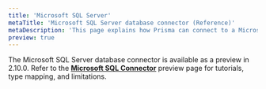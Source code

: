 ```yaml
---
title: 'Microsoft SQL Server'
metaTitle: 'Microsoft SQL Server database connector (Reference)'
metaDescription: 'This page explains how Prisma can connect to a Microsoft SQL Server database using the Microsoft SQL Server database connector.'
preview: true
---
```


<TopBlock>

The Microsoft SQL Server database connector is available as a preview in 2.10.0. Refer to the [**Microsoft SQL Connector**](../../../../reference/tools-and-interfaces/preview-features/sql-server) preview page for tutorials, type mapping, and limitations.

</TopBlock>